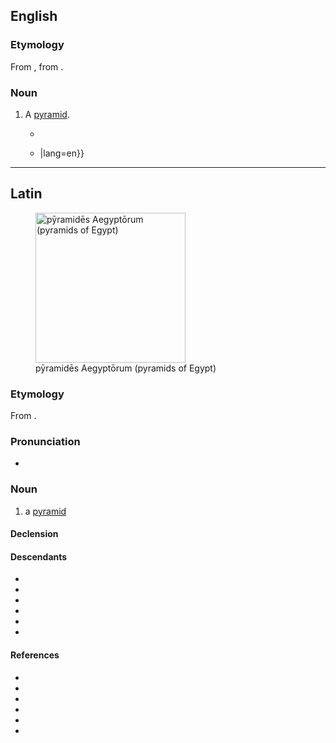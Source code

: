 ==English==

===Etymology===
From {{bor|en|la|pȳramis}}, from {{der|en|grc|πυραμίς}}.

===Noun===
{{en-noun|pyramides}} <!--plural "pyramises" only in Shakespeare?-->

# {{lb|en|obsolete}} A [[pyramid]].
#*{{quote-book|title= The Way To Geometry: [Being Necessary and Usefull for Astronomers, Enginees, Geographers,. Architects, Land-meaters, Carpenters, Sea-men & Etc.]|author=Peter Ramus|translator=Peter Bedwell|year=1636 |pages=277-278|url= https://www.gutenberg.org/files/26752/26752-h/26752-h.htm |passage= And from hence also shall be the geodesy of the Icosaedrum. For the finding out of the heighth of the '''pyramis''', there is the semidiagony of the side of the decangle and the halfe ray of the circle: But the side of the decangle is a right line subtending the halfe periphery of the side of the quinquangle, or else the greater segment of the ray proportionally cut.|lang=en}}
#*{{quote-book|title= Letters on Egypt, Edom, and the Holy Land|volume=1|author= Alexander Crawford Lindsay Crawford|year=1838 |page=95|url= https://books.google.co.nz/books?id=A71FAAAAIAAJ |passage= For as a '''Pyramis''', beginning at a point, by little and little dilateth into all parts{{...}}|lang=en}}

----

==Latin==
[[File:All Gizah Pyramids.jpg|thumb|240px|pȳramidēs Aegyptōrum (pyramids of Egypt)]]

===Etymology===
From {{bor|la|grc|πυραμίς}}.

===Pronunciation===
* {{la-IPA|pȳramis}}

===Noun===
{{la-noun|((pȳramis/pȳramid<3>,pȳramis/pȳramid<3.Greek.-s>))|g=f}}

# a [[pyramid]]

====Declension====
{{la-ndecl|((pȳramis/pȳramid<3>,pȳramis/pȳramid<3.Greek.-s>))}}

====Descendants====
* {{desc|en|pyramid|bor=yes}}
* {{desc|fr|pyramide|bor=yes}}
* {{desc|gl|pirámide|bor=yes}}
* {{desc|it|piramide|bor=yes}}
* {{desc|pt|pirâmide|bor=yes}}
* {{desc|es|pirámide|bor=yes}}

====References====
* {{R:L&S|pyramis}}
* {{R:Elementary Lewis}}
* {{R:du Cange}}
* {{R:Gaffiot}}
* {{R:Peck}}
* {{R:NLW}}